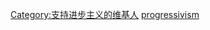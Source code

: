 {{Userbox
| border-c = purple
| border-s = 1
| id       = [[File:Asia_progressive_logo.png|60px]]
| id-c     = white
| id-fc    = black
| id-s     = 15
| info     = 這個用戶支持或認同'''[[進步主義]]'''。
| info-c   = white
| info-fc  = black
| info-s   = 10
}}
<includeonly>[[Category:支持进步主义的维基人]]</includeonly>
<noinclude>[[Category:支持进步主义的维基人|progressivism]]</noinclude>